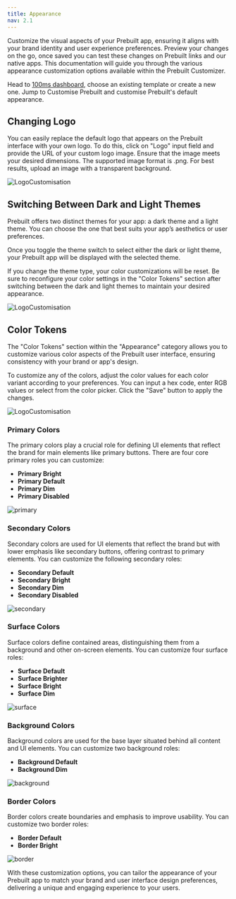 ```yaml
---
title: Appearance
nav: 2.1
---
```


Customize the visual aspects of your Prebuilt app, ensuring it aligns with your brand identity and user experience preferences. Preview your changes on the go, once saved you can test these changes on Prebuilt links and our native apps. This documentation will guide you through the various appearance customization options available within the Prebuilt Customizer.

Head to [100ms dashboard](https://dashboard.100ms.live/dashboard), choose an existing template or create a new one. Jump to Customise Prebuilt and customise Prebuilt's default appearance. 

## Changing Logo

You can easily replace the default logo that appears on the Prebuilt interface with your own logo. To do this, click on "Logo" input field and provide the URL of your custom logo image. Ensure that the image meets your desired dimensions. The supported image format is .png. For best results, upload an image with a transparent background.


<div style={{textAlign: 'center'}}>
   
![LogoCustomisation](/docs/v2/LogoCustomisation.gif)    
</div>

## Switching Between Dark and Light Themes

Prebuilt offers two distinct themes for your app: a dark theme and a light theme. You can choose the one that best suits your app’s aesthetics or user preferences.

Once you toggle the theme switch to select either the dark or light theme, your Prebuilt app will be displayed with the selected theme.

<Note>
If you change the theme type, your color customizations will be reset. Be sure to reconfigure your color settings in the "Color Tokens" section after switching between the dark and light themes to maintain your desired appearance.
</Note>

<div style={{textAlign: 'center'}}>
   
![LogoCustomisation](/docs/v2/DarkLightTheme.gif)    
</div>

## Color Tokens

The "Color Tokens" section within the "Appearance" category allows you to customize various color aspects of the Prebuilt user interface, ensuring consistency with your brand or app's design.

To customize any of the colors, adjust the color values for each color variant according to your preferences. You can input a hex code, enter RGB values or select from the color picker. Click the "Save" button to apply the changes.

<div style={{textAlign: 'center'}}>
   
![LogoCustomisation](/docs/v2/ColorTokens.gif)    
</div>

### **Primary Colors**

The primary colors play a crucial role for defining UI elements that reflect the brand for main elements like primary buttons. There are four core primary roles you can customize:

- **Primary Bright**
- **Primary Default**
- **Primary Dim**
- **Primary Disabled**

![primary](/docs/v2/primary.png) 

### **Secondary Colors**

Secondary colors are used for UI elements that reflect the brand but with lower emphasis like secondary buttons, offering contrast to primary elements. You can customize the following secondary roles:

- **Secondary Default**
- **Secondary Bright**
- **Secondary Dim**
- **Secondary Disabled**

![secondary](/docs/v2/secondary.png) 

### **Surface Colors**

Surface colors define contained areas, distinguishing them from a background and other on-screen elements. You can customize four surface roles:

- **Surface Default**
- **Surface Brighter**
- **Surface Bright**
- **Surface Dim**

![surface](/docs/v2/surface.png) 

### **Background Colors**

Background colors are used for the base layer situated behind all content and UI elements. You can customize two background roles:

- **Background Default**
- **Background Dim**

![background](/docs/v2/background.png) 

### **Border Colors**

Border colors create boundaries and emphasis to improve usability. You can customize two border roles:

- **Border Default**
- **Border Bright**

![border](/docs/v2/border.png) 


With these customization options, you can tailor the appearance of your Prebuilt app to match your brand and user interface design preferences, delivering a unique and engaging experience to your users.